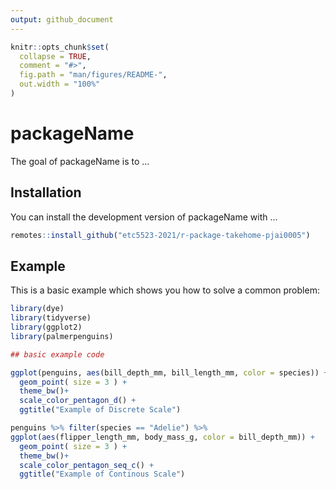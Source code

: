 ```yaml
---
output: github_document
---
```


<!-- README.md is generated from README.Rmd. Please edit that file -->

```r
knitr::opts_chunk$set(
  collapse = TRUE,
  comment = "#>",
  fig.path = "man/figures/README-",
  out.width = "100%"
)
```

# packageName

<!-- badges: start -->
<!-- badges: end -->

The goal of packageName is to ...

## Installation

You can install the development version of packageName with ...

```r
remotes::install_github("etc5523-2021/r-package-takehome-pjai0005")
```

## Example

This is a basic example which shows you how to solve a common problem:

```r

library(dye)
library(tidyverse)
library(ggplot2)
library(palmerpenguins)

## basic example code

ggplot(penguins, aes(bill_depth_mm, bill_length_mm, color = species)) +
  geom_point( size = 3 ) +
  theme_bw()+
  scale_color_pentagon_d() +
  ggtitle("Example of Discrete Scale")

```
```r
penguins %>% filter(species == "Adelie") %>%
ggplot(aes(flipper_length_mm, body_mass_g, color = bill_depth_mm)) +
  geom_point( size = 3 ) +
  theme_bw()+
  scale_color_pentagon_seq_c() +
  ggtitle("Example of Continous Scale")

```

